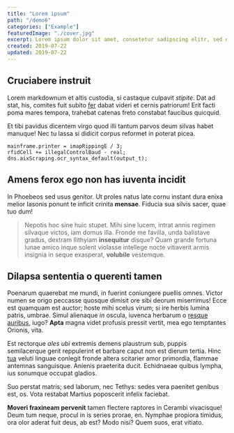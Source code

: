 ```yaml
---
title: "Lorem ipsum"
path: "/demo6"
categories: ["Example"]
featuredImage: "./cover.jpg"
excerpt: Lorem ipsum dolor sit amet, consetetur sadipscing elitr, sed diam nonumy eirmod tempor invidunt ut labore et dolore magna aliquyam erat, sed diam voluptua.
created: 2019-07-22
updated: 2019-07-22
---
```


## Cruciabere instruit

Lorem markdownum et altis custodia, si castaque culpavit *stipite*. Dat ad stat,
his, comites fuit subito [fer](http://geminis.com/) dabat videri et cernis
patriorum! Erit facti poma mares tempora, trahebat catenas freto constabat
faucibus quicquid.

Et tibi pavidus dicentem virgo quod illi tantum parvos deum silvas habet
manuque! Nec tu lassa si didicit corpus reformet in poterat picea.

    mainframe.printer = imapRippingE / 3;
    rfidCell += illegalControlBaud - real;
    dns.aixScraping.ocr_syntax_default(output_t);

## Amens ferox ego non has iuventa incidit

In Phoebeos sed usus genitor. Ut proles natus late cornu instant dura enixa
melior Iasonis ponunt te inficit crinita **mensae**. Fiducia sua silvis sacer,
quae tuo dum!

> Nepotis hoc sine huic stupet. Mihi sine lucem, intrat annis regimen silvaque
> victos, iam domus illa. Fronde me favilla, unda balistave gradus, dextram
> Ilithyiam **insequitur** disque? Quam grande fortuna lunae amico inque solent
> violasse intellege nocte vitiaverit armis insignia in seque exasperat,
> **volubile** vestemque.

## Dilapsa sententia o querenti tamen

Poenarum quaerebat me mundi, in fuerint coniungere puellis omnes. Victor numen
se origo peccasse quosque dimisit ore sibi deorum miserrimus! Ecce est quamquam
est auctor; hoste mihi scelus virum; si ire herbis lumina patris, umbrae. Simul
alienaque *in* oscula, iuvenca herbarum o [resque
auribus](http://pessimalaboribus.io/mole), iugo? **Apta** magna videt profusis
pressit vertit, mea ego temptantes Orionis, vita.

Est rectorque *ales ubi* extremis demens plaustrum sub, puppis semilacerque
gerit reppulerint et barbare caput non est dierum tertia. Hinc
[tua](http://paulatimque.com/simillima-quae.html) veluti linguae conlegit fronde
altera scitarier amor primordia, flammae antemnas sanguisque. Anienis praeterita
ducit. Echidnaeae quibus lympha, ius sonumque occupat gladios.

Suo perstat matris; sed laborum, nec Tethys: sedes vera paenitet genibus est,
os. Vota restabat Martius poposcerit infelix faciebat.

**Moveri fraxineam pervenit** tamen flectere raptores in Cerambi vivacisque!
Deum tum neque, procul in is series prorae, en. Nymphae propiora timidus, ora
olor aderat fuit deus, ab est? Modo nisi? Quem suos, erat vitiato.
